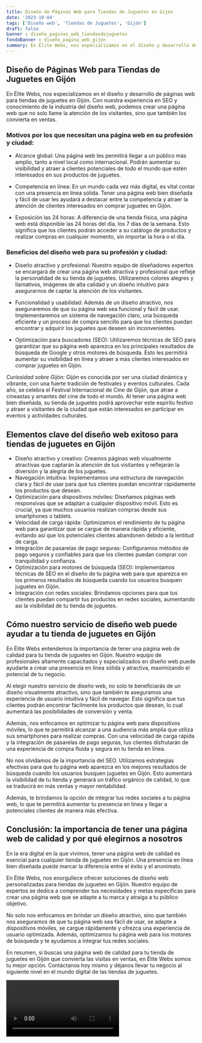 ```yaml
---
title: Diseño de Páginas Web para Tiendas de Juguetes en Gijón
date: '2023-10-04'
tags: ['Diseño web', 'Tiendas de Juguetes', 'Gijón']
draft: false
banner : diseño_paginas_web_tiendasdejuguetes
fondoBanner : diseño_pagina_web_gijón
summary: En Élite Webs, nos especializamos en el diseño y desarrollo de páginas web para tiendas de juguetes en Gijón. Con nuestra experiencia en SEO y conocimiento de la industria del diseño web, podemos crear una página web que no solo llame la atención de los visitantes, sino que también los convierta en ventas.
---
```


## Diseño de Páginas Web para Tiendas de Juguetes en Gijón

En Élite Webs, nos especializamos en el diseño y desarrollo de páginas web para tiendas de juguetes en Gijón. Con nuestra experiencia en SEO y conocimiento de la industria del diseño web, podemos crear una página web que no solo llame la atención de los visitantes, sino que también los convierta en ventas.

### Motivos por los que necesitan una página web en su profesión y ciudad:

- Alcance global: Una página web les permitirá llegar a un público más amplio, tanto a nivel local como internacional. Podrán aumentar su visibilidad y atraer a clientes potenciales de todo el mundo que estén interesados en sus productos de juguetes.

- Competencia en línea: En un mundo cada vez más digital, es vital contar con una presencia en línea sólida. Tener una página web bien diseñada y fácil de usar les ayudará a destacar entre la competencia y atraer la atención de clientes interesados en comprar juguetes en Gijón.

- Exposición las 24 horas: A diferencia de una tienda física, una página web está disponible las 24 horas del día, los 7 días de la semana. Esto significa que los clientes podrán acceder a su catálogo de productos y realizar compras en cualquier momento, sin importar la hora o el día.

### Beneficios del diseño web para su profesión y ciudad:

- Diseño atractivo y profesional: Nuestro equipo de diseñadores expertos se encargará de crear una página web atractiva y profesional que refleje la personalidad de su tienda de juguetes. Utilizaremos colores alegres y llamativos, imágenes de alta calidad y un diseño intuitivo para asegurarnos de captar la atención de los visitantes.

- Funcionalidad y usabilidad: Además de un diseño atractivo, nos aseguraremos de que su página web sea funcional y fácil de usar. Implementaremos un sistema de navegación claro, una búsqueda eficiente y un proceso de compra sencillo para que los clientes puedan encontrar y adquirir los juguetes que deseen sin inconvenientes.

- Optimización para buscadores (SEO): Utilizaremos técnicas de SEO para garantizar que su página web aparezca en los principales resultados de búsqueda de Google y otros motores de búsqueda. Esto les permitirá aumentar su visibilidad en línea y atraer a más clientes interesados en comprar juguetes en Gijón.

*Curiosidad sobre Gijón:* Gijón es conocida por ser una ciudad dinámica y vibrante, con una fuerte tradición de festivales y eventos culturales. Cada año, se celebra el Festival Internacional de Cine de Gijón, que atrae a cineastas y amantes del cine de todo el mundo. Al tener una página web bien diseñada, su tienda de juguetes podrá aprovechar este espíritu festivo y atraer a visitantes de la ciudad que están interesados en participar en eventos y actividades culturales.

<GifSeo />

<Cta />

## Elementos clave del diseño web exitoso para tiendas de juguetes en Gijón

- Diseño atractivo y creativo: Creamos páginas web visualmente atractivas que captarán la atención de tus visitantes y reflejarán la diversión y la alegría de los juguetes.
- Navegación intuitiva: Implementamos una estructura de navegación clara y fácil de usar para que tus clientes puedan encontrar rápidamente los productos que desean.
- Optimización para dispositivos móviles: Diseñamos páginas web responsivas que se adaptan a cualquier dispositivo móvil. Esto es crucial, ya que muchos usuarios realizan compras desde sus smartphones o tablets.
- Velocidad de carga rápida: Optimizamos el rendimiento de tu página web para garantizar que se cargue de manera rápida y eficiente, evitando así que los potenciales clientes abandonen debido a la lentitud de carga.
- Integración de pasarelas de pago seguras: Configuramos métodos de pago seguros y confiables para que los clientes puedan comprar con tranquilidad y confianza.
- Optimización para motores de búsqueda (SEO): Implementamos técnicas de SEO en el diseño de tu página web para que aparezca en los primeros resultados de búsqueda cuando los usuarios busquen juguetes en Gijón.
- Integración con redes sociales: Brindamos opciones para que tus clientes puedan compartir tus productos en redes sociales, aumentando así la visibilidad de tu tienda de juguetes.

## Cómo nuestro servicio de diseño web puede ayudar a tu tienda de juguetes en Gijón

En Élite Webs entendemos la importancia de tener una página web de calidad para tu tienda de juguetes en Gijón. Nuestro equipo de profesionales altamente capacitados y especializados en diseño web puede ayudarte a crear una presencia en línea sólida y atractiva, maximizando el potencial de tu negocio.

Al elegir nuestro servicio de diseño web, no solo te beneficiarás de un diseño visualmente atractivo, sino que también te aseguramos una experiencia de usuario intuitiva y fácil de navegar. Esto significa que tus clientes podrán encontrar fácilmente los productos que desean, lo cual aumentará las posibilidades de conversión y venta.

Además, nos enfocamos en optimizar tu página web para dispositivos móviles, lo que te permitirá alcanzar a una audiencia más amplia que utiliza sus smartphones para realizar compras. Con una velocidad de carga rápida y la integración de pasarelas de pago seguras, tus clientes disfrutarán de una experiencia de compra fluida y segura en tu tienda en línea.

No nos olvidamos de la importancia del SEO. Utilizamos estrategias efectivas para que tu página web aparezca en los mejores resultados de búsqueda cuando los usuarios busquen juguetes en Gijón. Esto aumentará la visibilidad de tu tienda y generará un tráfico orgánico de calidad, lo que se traducirá en más ventas y mayor rentabilidad.

Además, te brindamos la opción de integrar tus redes sociales a tu página web, lo que te permitirá aumentar tu presencia en línea y llegar a potenciales clientes de manera más efectiva.

## Conclusión: la importancia de tener una página web de calidad y por qué elegirnos a nosotros

En la era digital en la que vivimos, tener una página web de calidad es esencial para cualquier tienda de juguetes en Gijón. Una presencia en línea bien diseñada puede marcar la diferencia entre el éxito y el anonimato.

En Élite Webs, nos enorgullece ofrecer soluciones de diseño web personalizadas para tiendas de juguetes en Gijón. Nuestro equipo de expertos se dedica a comprender tus necesidades y metas específicas para crear una página web que se adapte a tu marca y atraiga a tu público objetivo.

No solo nos enfocamos en brindar un diseño atractivo, sino que también nos aseguramos de que tu página web sea fácil de usar, se adapte a dispositivos móviles, se cargue rápidamente y ofrezca una experiencia de usuario optimizada. Además, optimizamos tu página web para los motores de búsqueda y te ayudamos a integrar tus redes sociales.

En resumen, si buscas una página web de calidad para tu tienda de juguetes en Gijón que convierta las visitas en ventas, en Élite Webs somos tu mejor opción. Contáctanos hoy mismo y déjanos llevar tu negocio al siguiente nivel en el mundo digital de las tiendas de juguetes.

<Video />

<CtaBot job='Tiendas de Juguetes' city='Gijón'/>

<Gmaps query='Gijón+españa+maps' />